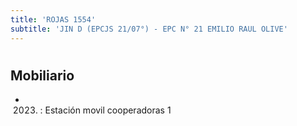 ```yaml
---
title: 'ROJAS 1554'
subtitle: 'JIN D (EPCJS 21/07°) - EPC N° 21 EMILIO RAUL OLIVE'
---
```


#


## Mobiliario

*  (2023) : Estación movil cooperadoras 1 



